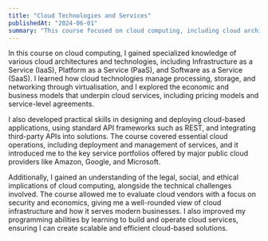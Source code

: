 ```yaml
---
title: "Cloud Technologies and Services"
publishedAt: "2024-06-01"
summary: "This course focused on cloud computing, including cloud architectures, technologies, and service models. (Cloud Technologies and Services - PROG2005)"
---
```


In this course on cloud computing, I gained specialized knowledge of various cloud architectures and technologies, including Infrastructure as a Service (IaaS), Platform as a Service (PaaS), and Software as a Service (SaaS). I learned how cloud technologies manage processing, storage, and networking through virtualisation, and I explored the economic and business models that underpin cloud services, including pricing models and service-level agreements.

I also developed practical skills in designing and deploying cloud-based applications, using standard API frameworks such as REST, and integrating third-party APIs into solutions. The course covered essential cloud operations, including deployment and management of services, and it introduced me to the key service portfolios offered by major public cloud providers like Amazon, Google, and Microsoft.

Additionally, I gained an understanding of the legal, social, and ethical implications of cloud computing, alongside the technical challenges involved. The course allowed me to evaluate cloud vendors with a focus on security and economics, giving me a well-rounded view of cloud infrastructure and how it serves modern businesses. I also improved my programming abilities by learning to build and operate cloud services, ensuring I can create scalable and efficient cloud-based solutions.